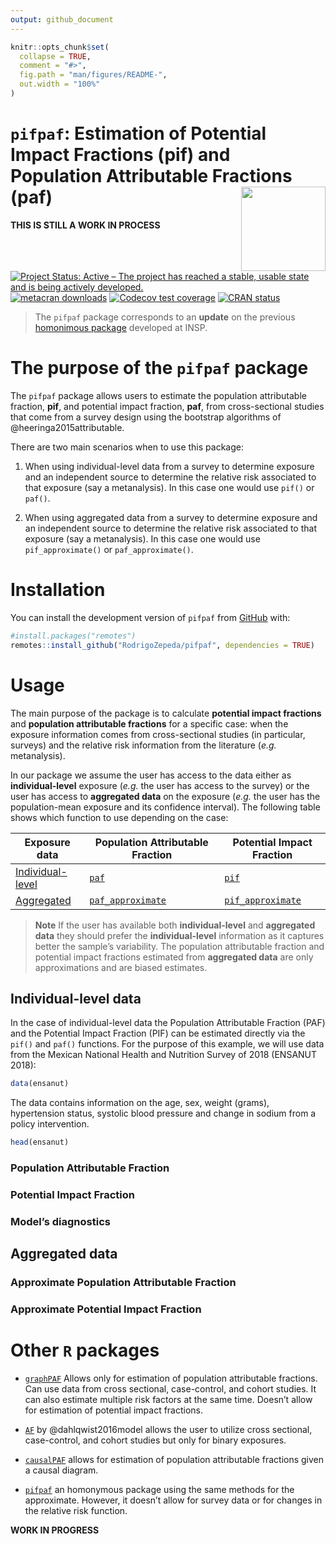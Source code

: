```yaml
---
output: github_document
---
```


<!-- README.md is generated from README.Rmd. Please edit that file -->

```r
knitr::opts_chunk$set(
  collapse = TRUE,
  comment = "#>",
  fig.path = "man/figures/README-",
  out.width = "100%"
)
```

# `pifpaf`: Estimation of Potential Impact Fractions (pif) and Population Attributable Fractions (paf)  <img src="man/figures/logo.png"  style="float:right; height:135px;" alt="" />

**THIS IS STILL A WORK IN PROCESS**

<!-- badges: start -->
[![Project Status: Active – The project has reached a stable, usable state and is being actively developed.](https://www.repostatus.org/badges/latest/wip.svg)](https://www.repostatus.org/#wip)
[![metacran downloads](https://cranlogs.r-pkg.org/badges/last-week/pifpaf)](https://cran.r-project.org/package=pifpaf)
[![Codecov test coverage](https://codecov.io/gh/RodrigoZepeda/pifpaf/branch/main/graph/badge.svg)](https://app.codecov.io/gh/RodrigoZepeda/pifpaf?branch=main)
[![CRAN status](https://www.r-pkg.org/badges/version/pifpaf)](https://CRAN.R-project.org/package=pifpaf)
<!-- badges: end -->


> The `pifpaf` package corresponds to an **update** on the previous [homonimous package](https://github.com/INSP-RH/pifpaf) developed at INSP. 

# The purpose of the `pifpaf` package

The `pifpaf` package allows users to estimate the population attributable fraction, **pif**, and potential impact fraction, **paf**, from cross-sectional studies that come from a survey design using the bootstrap algorithms of @heeringa2015attributable. 

There are two main scenarios when to use this package:

1. When using individual-level data from a survey to determine exposure and an independent source to determine the relative risk associated to that exposure (say a metanalysis). In this case one would use `pif()` or `paf()`.

2. When using aggregated data from a survey to determine exposure and an independent source to determine the relative risk associated to that exposure (say a metanalysis). In this case one would use `pif_approximate()` or `paf_approximate()`. 


# Installation

You can install the development version of `pifpaf` from [GitHub](https://github.com/pifpaf) with:

```r
#install.packages("remotes")
remotes::install_github("RodrigoZepeda/pifpaf", dependencies = TRUE)
```

# Usage

The main purpose of the package is to calculate **potential impact fractions** and **population attributable fractions** for a specific case: when the exposure information comes from cross-sectional studies (in particular, surveys) and the relative risk information from the literature (_e.g._ metanalysis). 

In our package we assume the user has access to the data either as **individual-level** exposure (_e.g._ the user has access to the survey) or the user has access to **aggregated data** on the exposure (_e.g._ the user has the population-mean exposure and its confidence interval). The following table shows which function to use depending on the case:

| **Exposure data** | Population Attributable Fraction | Potential Impact Fraction |
|-------------------|----------------------------------|---------------------------|
| [Individual-level](#individual-level-data)  | [`paf`](#population-attributable-fraction)| [`pif`](#potential-impact-fraction) |
| [Aggregated](#aggregated-data) | [`paf_approximate`](#approximate-population-attributable-fraction)| [`pif_approximate`](#approximate-potential-impact-fraction) |

> **Note** If the user has available both **individual-level** and **aggregated data** they should prefer the **individual-level** information as it captures better the sample's variability. The population attributable fraction and potential impact fractions estimated from **aggregated data** are only approximations and are biased estimates. 

## Individual-level data 

In the case of individual-level data the Population Attributable Fraction (PAF) and the
Potential Impact Fraction (PIF) can be estimated directly via the `pif()` and `paf()` functions. 
For the purpose of this example, we will use data from the Mexican 
National Health and Nutrition Survey of 2018 (ENSANUT 2018):

```r
data(ensanut)
```

The data contains information on the age, sex, weight (grams), hypertension status, systolic blood pressure and change in sodium from a policy intervention. 
```r
head(ensanut)
```

### Population Attributable Fraction

### Potential Impact Fraction

### Model's diagnostics

## Aggregated data

### Approximate Population Attributable Fraction

### Approximate Potential Impact Fraction

# Other `R` packages

+ [`graphPAF`](https://cran.r-project.org/web/packages/graphPAF/) Allows only for estimation of population attributable fractions. Can use data from cross sectional, case-control, and cohort studies. It can also estimate multiple risk factors at the same time. Doesn't allow for estimation of potential impact fractions. 

+ [`AF`](https://cran.r-project.org/web/packages/AF/) by @dahlqwist2016model allows the user to utilize cross sectional, case-control, and cohort studies but only for binary exposures.  

+ [`causalPAF`](https://cran.r-project.org/web/packages/causalPAF/) allows for estimation of population attributable fractions given a causal diagram. 

+ [`pifpaf`](https://github.com/colleenchan/pifpaf) an homonymous package using the same methods for the approximate. However, it doesn't allow for survey data or for changes in the relative risk function.

**WORK IN PROGRESS**

